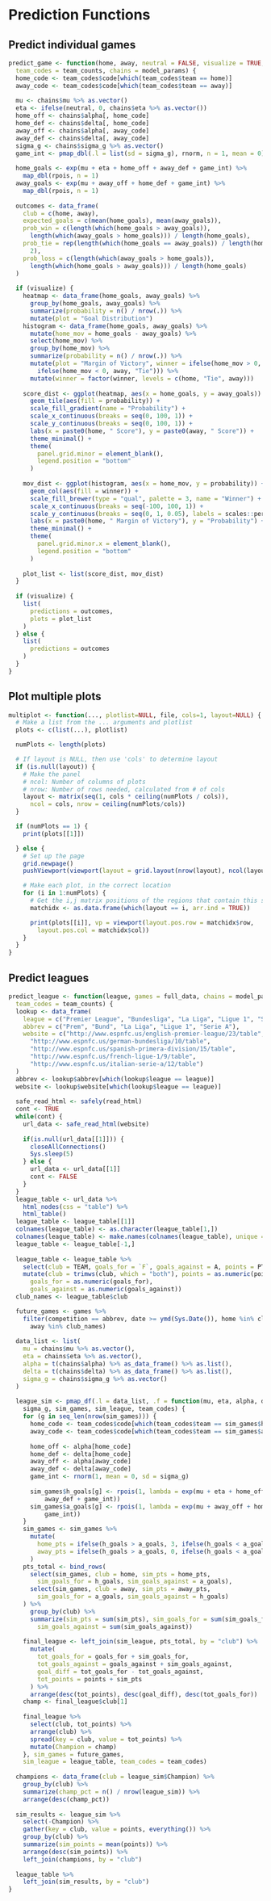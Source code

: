 # Prediction Functions {#prediction-functions}

## Predict individual games {#predict-game}

```r
predict_game <- function(home, away, neutral = FALSE, visualize = TRUE,
  team_codes = team_counts, chains = model_params) {
  home_code <- team_codes$code[which(team_codes$team == home)]
  away_code <- team_codes$code[which(team_codes$team == away)]
  
  mu <- chains$mu %>% as.vector()
  eta <- ifelse(neutral, 0, chains$eta %>% as.vector())
  home_off <- chains$alpha[, home_code]
  home_def <- chains$delta[, home_code]
  away_off <- chains$alpha[, away_code]
  away_def <- chains$delta[, away_code]
  sigma_g <- chains$sigma_g %>% as.vector()
  game_int <- pmap_dbl(.l = list(sd = sigma_g), rnorm, n = 1, mean = 0)
  
  home_goals <- exp(mu + eta + home_off + away_def + game_int) %>%
    map_dbl(rpois, n = 1)
  away_goals <- exp(mu + away_off + home_def + game_int) %>%
    map_dbl(rpois, n = 1)
  
  outcomes <- data_frame(
    club = c(home, away),
    expected_goals = c(mean(home_goals), mean(away_goals)),
    prob_win = c(length(which(home_goals > away_goals)),
      length(which(away_goals > home_goals))) / length(home_goals),
    prob_tie = rep(length(which(home_goals == away_goals)) / length(home_goals),
      2),
    prob_loss = c(length(which(away_goals > home_goals)),
      length(which(home_goals > away_goals))) / length(home_goals)
  )
  
  if (visualize) {
    heatmap <- data_frame(home_goals, away_goals) %>%
      group_by(home_goals, away_goals) %>%
      summarize(probability = n() / nrow(.)) %>%
      mutate(plot = "Goal Distribution")
    histogram <- data_frame(home_goals, away_goals) %>%
      mutate(home_mov = home_goals - away_goals) %>%
      select(home_mov) %>%
      group_by(home_mov) %>%
      summarize(probability = n() / nrow(.)) %>%
      mutate(plot = "Margin of Victory", winner = ifelse(home_mov > 0, home,
        ifelse(home_mov < 0, away, "Tie"))) %>%
      mutate(winner = factor(winner, levels = c(home, "Tie", away)))
    
    score_dist <- ggplot(heatmap, aes(x = home_goals, y = away_goals)) +
      geom_tile(aes(fill = probability)) +
      scale_fill_gradient(name = "Probability") +
      scale_x_continuous(breaks = seq(0, 100, 1)) +
      scale_y_continuous(breaks = seq(0, 100, 1)) +
      labs(x = paste0(home, " Score"), y = paste0(away, " Score")) +
      theme_minimal() +
      theme(
        panel.grid.minor = element_blank(),
        legend.position = "bottom"
      )
    
    mov_dist <- ggplot(histogram, aes(x = home_mov, y = probability)) +
      geom_col(aes(fill = winner)) +
      scale_fill_brewer(type = "qual", palette = 3, name = "Winner") +
      scale_x_continuous(breaks = seq(-100, 100, 1)) +
      scale_y_continuous(breaks = seq(0, 1, 0.05), labels = scales::percent) +
      labs(x = paste0(home, " Margin of Victory"), y = "Probability") +
      theme_minimal() +
      theme(
        panel.grid.minor.x = element_blank(),
        legend.position = "bottom"
      )
    
    plot_list <- list(score_dist, mov_dist)
  }
  
  if (visualize) {
    list(
      predictions = outcomes,
      plots = plot_list
    )
  } else {
    list(
      predictions = outcomes
    )
  }
}
```

## Plot multiple plots {#multi-plot}

```r
multiplot <- function(..., plotlist=NULL, file, cols=1, layout=NULL) {
  # Make a list from the ... arguments and plotlist
  plots <- c(list(...), plotlist)

  numPlots <- length(plots)

  # If layout is NULL, then use 'cols' to determine layout
  if (is.null(layout)) {
    # Make the panel
    # ncol: Number of columns of plots
    # nrow: Number of rows needed, calculated from # of cols
    layout <- matrix(seq(1, cols * ceiling(numPlots / cols)),
      ncol = cols, nrow = ceiling(numPlots/cols))
  }

  if (numPlots == 1) {
    print(plots[[1]])

  } else {
    # Set up the page
    grid.newpage()
    pushViewport(viewport(layout = grid.layout(nrow(layout), ncol(layout))))

    # Make each plot, in the correct location
    for (i in 1:numPlots) {
      # Get the i,j matrix positions of the regions that contain this subplot
      matchidx <- as.data.frame(which(layout == i, arr.ind = TRUE))

      print(plots[[i]], vp = viewport(layout.pos.row = matchidx$row,
        layout.pos.col = matchidx$col))
    }
  }
}
```

## Predict leagues {#predict-league}

```r
predict_league <- function(league, games = full_data, chains = model_params,
  team_codes = team_counts) {
  lookup <- data_frame(
    league = c("Premier League", "Bundesliga", "La Liga", "Ligue 1", "Serie A"),
    abbrev = c("Prem", "Bund", "La Liga", "Ligue 1", "Serie A"),
    website = c("http://www.espnfc.us/english-premier-league/23/table",
      "http://www.espnfc.us/german-bundesliga/10/table",
      "http://www.espnfc.us/spanish-primera-division/15/table",
      "http://www.espnfc.us/french-ligue-1/9/table",
      "http://www.espnfc.us/italian-serie-a/12/table")
  )
  abbrev <- lookup$abbrev[which(lookup$league == league)]
  website <- lookup$website[which(lookup$league == league)]
  
  safe_read_html <- safely(read_html)
  cont <- TRUE
  while(cont) {
    url_data <- safe_read_html(website)
    
    if(is.null(url_data[[1]])) {
      closeAllConnections()
      Sys.sleep(5)
    } else {
      url_data <- url_data[[1]]
      cont <- FALSE
    }
  }
  league_table <- url_data %>%
    html_nodes(css = "table") %>%
    html_table()
  league_table <- league_table[[1]]
  colnames(league_table) <- as.character(league_table[1,])
  colnames(league_table) <- make.names(colnames(league_table), unique = TRUE)
  league_table <- league_table[-1,]
  
  league_table <- league_table %>%
    select(club = TEAM, goals_for = `F`, goals_against = A, points = PTS) %>%
    mutate(club = trimws(club, which = "both"), points = as.numeric(points),
      goals_for = as.numeric(goals_for),
      goals_against = as.numeric(goals_against))
  club_names <- league_table$club

  future_games <- games %>%
    filter(competition == abbrev, date >= ymd(Sys.Date()), home %in% club_names,
      away %in% club_names)
  
  data_list <- list(
    mu = chains$mu %>% as.vector(),
    eta = chains$eta %>% as.vector(),
    alpha = t(chains$alpha) %>% as_data_frame() %>% as.list(),
    delta = t(chains$delta) %>% as_data_frame() %>% as.list(),
    sigma_g = chains$sigma_g %>% as.vector()
  )
  
  league_sim <- pmap_df(.l = data_list, .f = function(mu, eta, alpha, delta,
    sigma_g, sim_games, sim_league, team_codes) {
    for (g in seq_len(nrow(sim_games))) {
      home_code <- team_codes$code[which(team_codes$team == sim_games$home[g])]
      away_code <- team_codes$code[which(team_codes$team == sim_games$away[g])]
      
      home_off <- alpha[home_code]
      home_def <- delta[home_code]
      away_off <- alpha[away_code]
      away_def <- delta[away_code]
      game_int <- rnorm(1, mean = 0, sd = sigma_g)
      
      sim_games$h_goals[g] <- rpois(1, lambda = exp(mu + eta + home_off +
          away_def + game_int))
      sim_games$a_goals[g] <- rpois(1, lambda = exp(mu + away_off + home_def +
          game_int))
    }
    sim_games <- sim_games %>%
      mutate(
        home_pts = ifelse(h_goals > a_goals, 3, ifelse(h_goals < a_goals, 0, 1)),
        away_pts = ifelse(h_goals > a_goals, 0, ifelse(h_goals < a_goals, 3, 1))
      )
    pts_total <- bind_rows(
      select(sim_games, club = home, sim_pts = home_pts,
        sim_goals_for = h_goals, sim_goals_against = a_goals),
      select(sim_games, club = away, sim_pts = away_pts,
        sim_goals_for = a_goals, sim_goals_against = h_goals)
    ) %>%
      group_by(club) %>%
      summarize(sim_pts = sum(sim_pts), sim_goals_for = sum(sim_goals_for),
        sim_goals_against = sum(sim_goals_against))
    
    final_league <- left_join(sim_league, pts_total, by = "club") %>%
      mutate(
        tot_goals_for = goals_for + sim_goals_for,
        tot_goals_against = goals_against + sim_goals_against,
        goal_diff = tot_goals_for - tot_goals_against,
        tot_points = points + sim_pts
      ) %>%
      arrange(desc(tot_points), desc(goal_diff), desc(tot_goals_for))
    champ <- final_league$club[1]
    
    final_league %>%
      select(club, tot_points) %>%
      arrange(club) %>%
      spread(key = club, value = tot_points) %>%
      mutate(Champion = champ)
    }, sim_games = future_games,
    sim_league = league_table, team_codes = team_codes)
  
  champions <- data_frame(club = league_sim$Champion) %>%
    group_by(club) %>%
    summarize(champ_pct = n() / nrow(league_sim)) %>%
    arrange(desc(champ_pct))
  
  sim_results <- league_sim %>%
    select(-Champion) %>%
    gather(key = club, value = points, everything()) %>%
    group_by(club) %>%
    summarize(sim_points = mean(points)) %>%
    arrange(desc(sim_points)) %>%
    left_join(champions, by = "club")
  
  league_table %>%
    left_join(sim_results, by = "club")
}
```
